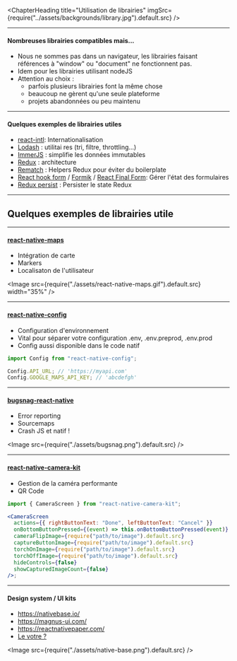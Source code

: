 <Slides>

<ChapterHeading
  title="Utilisation de librairies"
  imgSrc={require("../assets/backgrounds/library.jpg").default.src}
/>

---

<SlideHeader slideTitle="Librairie JS" />

#### Nombreuses librairies compatibles mais...

- Nous ne sommes pas dans un navigateur, les librairies faisant références à
  "window" ou "document" ne fonctionnent pas.
- Idem pour les librairies utilisant nodeJS
- Attention au choix :
  - parfois plusieurs librairies font la même chose
  - beaucoup ne gèrent qu'une seule plateforme
  - projets abandonnées ou peu maintenu

---

<SlideHeader slideTitle="Librairie JS : liste" />

#### Quelques exemples de librairies utiles

- [react-intl](https://github.com/formatjs/formatjs): Internationalisation
- [Lodash](http://underscorejs.org/) : utilitai res (tri, filtre, throttling...)
- [ImmerJS](https://github.com/immerjs/immer) : simplifie les données immutables
- [Redux](http://redux.js.org/) : architecture
- [Rematch](https://github.com/rematch/rematch) : Helpers Redux pour éviter du
  boilerplate
- [React hook form](https://react-hook-form.com/) /
  [Formik](https://github.com/jaredpalmer/formik) /
  [React Final Form](https://github.com/final-form/react-final-form): Gérer
  l'état des formulaires
- [Redux persist](https://github.com/rt2zz/redux-persist) : Persister le state
  Redux

---

## Quelques exemples de librairies utile

---

<SlideHeader slideTitle="Librairie native : react-native-maps" />

#### [react-native-maps](https://github.com/react-community/react-native-maps)

<HStack>

- Intégration de carte
- Markers
- Localisaton de l'utilisateur

<Image src={require("./assets/react-native-maps.gif").default.src} width="35%" />
</HStack>

---

<SlideHeader slideTitle="Librairie native : react-native-config" />

#### [react-native-config](https://github.com/luggit/react-native-config)

- Configuration d'environnement
- Vital pour séparer votre configuration .env, .env.preprod, .env.prod
- Config aussi disponible dans le code natif

```js
import Config from "react-native-config";

Config.API_URL; // 'https://myapi.com'
Config.GOOGLE_MAPS_API_KEY; // 'abcdefgh'
```

---

<SlideHeader slideTitle="Librairie native : bugsnag-react-native" />

#### [bugsnag-react-native](https://github.com/bugsnag/bugsnag-react-native)

- Error reporting
- Sourcemaps
- Crash JS et natif !

<Image src={require("./assets/bugsnag.png").default.src} />

---

<SlideHeader slideTitle="Librairie native : react-native-camera-kit" />

#### [react-native-camera-kit](https://github.com/teslamotors/react-native-camera-kit)

- Gestion de la caméra performante
- QR Code

```jsx
import { CameraScreen } from "react-native-camera-kit";

<CameraScreen
  actions={{ rightButtonText: "Done", leftButtonText: "Cancel" }}
  onBottomButtonPressed={(event) => this.onBottomButtonPressed(event)}
  cameraFlipImage={require("path/to/image").default.src}
  captureButtonImage={require("path/to/image").default.src}
  torchOnImage={require("path/to/image").default.src}
  torchOffImage={require("path/to/image").default.src}
  hideControls={false}
  showCapturedImageCount={false}
/>;
```

---

#### Design system / UI kits

<HStack>

- https://nativebase.io/
- https://magnus-ui.com/
- https://reactnativepaper.com/
- [Le votre ?](https://www.premieroctet.com/blog/creer-ses-composants-avec-styled-system-et-styled-components)

<Image src={require("./assets/native-base.png").default.src} />

</HStack>

</Slides>
